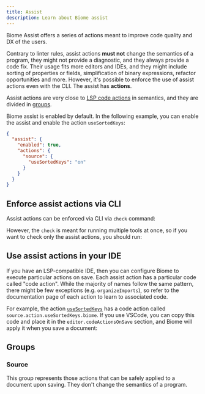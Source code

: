 ```yaml
---
title: Assist
description: Learn about Biome assist
---
```



Biome Assist offers a series of actions meant to improve code quality and DX of the users.

Contrary to linter rules, assist actions **must not** change the semantics of a program, they might not provide a diagnostic, and they always provide a code fix.
Their usage fits more editors and IDEs, and they might include sorting of properties or fields, simplification of binary expressions, refactor opportunities and more.
However, it's possible to enforce the use of assist actions even with the CLI. The assist has **<NumberOfRules /> actions**.

Assist actions are very close to [LSP code actions](https://microsoft.github.io/language-server-protocol/specifications/lsp/3.17/specification/#codeActionKind) in semantics, and they are divided in [groups](#groups).

Biome assist is enabled by default. In the following example, you can enable the assist and enable the action `useSortedKeys`:

```json title="biome.json"
{
  "assist": {
    "enabled": true,
    "actions": {
      "source": {
        "useSortedKeys": "on"
      }
    }
  }
}
```

## Enforce assist actions via CLI

Assist actions can be enforced via CLI via `check` command:

<PackageManagerBiomeCommand command="check" />

However, the `check` is meant for running multiple tools at once, so if you want to check only the assist actions, you should run:

<PackageManagerBiomeCommand command="check --formatter-enabled=false --linter-enabled=false" />

## Use assist actions in your IDE

If you have an LSP-compatible IDE, then you can configure Biome to execute particular actions on save. Each assist action has a particular code called "code action". While the majority of names follow the same pattern, there might be few exceptions (e.g. `organizeImports`), so refer to the documentation page of each action to learn to associated code.

For example, the action [`useSortedKeys`](/assist/actions/use-sorted-keys) has a code action called `source.action.useSortedKeys.biome`. If you use VSCode, you can copy this code and place it in the `editor.codeActionsOnSave` section, and Biome will apply it when you save a document:

<EditorAction action="source.action.useSortedKeys.biome" />

## Groups

### Source

This group represents those actions that can be safely applied to a document upon saving. They don't change the semantics of a program.